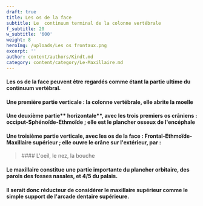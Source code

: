 ```yaml
---
draft: true
title: Les os de la face
subtitle: Le  continuum terminal de la colonne vertébrale
f_subtitle: 20
w_subtitle: '600'
weight: 8
heroImg: /uploads/Les os frontaux.png
excerpt: ''
author: content/authors/Kindt.md
category: content/category/Le-Maxillaire.md
---
```


#### Les os de la face peuvent être regardés comme étant la partie ultime du continuum vertébral.

<Space height={4} />

#### Une première partie **verticale** : la colonne vertébrale, elle abrite la moelle

<Space height={5} />

#### Une deuxième partie\*\* horizontale\*\*, avec les trois premiers os crâniens : occiput-Sphénoïde-Ethmoïde ; elle est le plancher osseux de l'encéphale

<Space height={5} />

#### Une troisième partie **verticale**, avec les os de la face : Frontal-Ethmoïde-Maxillaire supérieur ; elle ouvre le crâne sur l'extérieur, par  :

<BlockQuote position="center">
  #### L'oeil, le nez, la bouche
</BlockQuote>

<Space height={30} />

#### Le maxillaire constitue une partie importante du plancher orbitaire, des parois des fosses nasales, et 4/5 du palais.

#### Il serait donc réducteur de considérer le maxillaire supérieur comme le  simple support de l'arcade dentaire supérieure.
